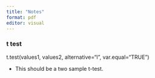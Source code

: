 ```yaml
---
title: "Notes"
format: pdf
editor: visual
---
```


### t test

t.test(values1, values2, alternative="l", var.equal="TRUE")

-   This should be a two sample t-test.
